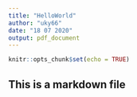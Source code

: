 ```yaml
---
title: "HelloWorld"
author: "uky66"
date: "18 07 2020"
output: pdf_document
---
```


```r
knitr::opts_chunk$set(echo = TRUE)
```

## This is a markdown file
